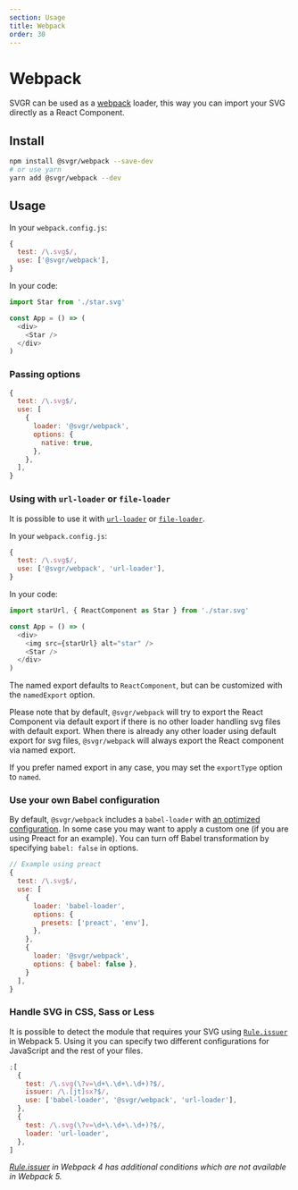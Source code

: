 ```yaml
---
section: Usage
title: Webpack
order: 30
---
```


# Webpack

SVGR can be used as a [webpack](https://webpack.js.org/) loader, this way you can import your SVG directly as a React Component.

<carbon-ad />

## Install

```bash
npm install @svgr/webpack --save-dev
# or use yarn
yarn add @svgr/webpack --dev
```

## Usage

In your `webpack.config.js`:

```js
{
  test: /\.svg$/,
  use: ['@svgr/webpack'],
}
```

In your code:

```js
import Star from './star.svg'

const App = () => (
  <div>
    <Star />
  </div>
)
```

### Passing options

```js
{
  test: /\.svg$/,
  use: [
    {
      loader: '@svgr/webpack',
      options: {
        native: true,
      },
    },
  ],
}
```

### Using with `url-loader` or `file-loader`

It is possible to use it with [`url-loader`](https://github.com/webpack-contrib/url-loader) or [`file-loader`](https://github.com/webpack-contrib/file-loader).

In your `webpack.config.js`:

```js
{
  test: /\.svg$/,
  use: ['@svgr/webpack', 'url-loader'],
}
```

In your code:

```js
import starUrl, { ReactComponent as Star } from './star.svg'

const App = () => (
  <div>
    <img src={starUrl} alt="star" />
    <Star />
  </div>
)
```

The named export defaults to `ReactComponent`, but can be customized with the `namedExport` option.

Please note that by default, `@svgr/webpack` will try to export the React Component via default export if there is no other loader handling svg files with default export. When there is already any other loader using default export for svg files, `@svgr/webpack` will always export the React component via named export.

If you prefer named export in any case, you may set the `exportType` option to `named`.

### Use your own Babel configuration

By default, `@svgr/webpack` includes a `babel-loader` with [an optimized configuration](https://github.com/gregberge/svgr/blob/master/packages/webpack/src/index.js). In some case you may want to apply a custom one (if you are using Preact for an example). You can turn off Babel transformation by specifying `babel: false` in options.

```js
// Example using preact
{
  test: /\.svg$/,
  use: [
    {
      loader: 'babel-loader',
      options: {
        presets: ['preact', 'env'],
      },
    },
    {
      loader: '@svgr/webpack',
      options: { babel: false },
    }
  ],
}
```

### Handle SVG in CSS, Sass or Less

It is possible to detect the module that requires your SVG using [`Rule.issuer`](https://webpack.js.org/configuration/module/#ruleissuer) in Webpack 5. Using it you can specify two different configurations for JavaScript and the rest of your files.

```js
;[
  {
    test: /\.svg(\?v=\d+\.\d+\.\d+)?$/,
    issuer: /\.[jt]sx?$/,
    use: ['babel-loader', '@svgr/webpack', 'url-loader'],
  },
  {
    test: /\.svg(\?v=\d+\.\d+\.\d+)?$/,
    loader: 'url-loader',
  },
]
```

_[Rule.issuer](https://v4.webpack.js.org/configuration/module/#ruleissuer) in Webpack 4 has additional conditions which are not available in Webpack 5._
